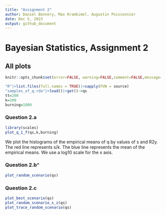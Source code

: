 ```yaml
---
title: "Assignment 2"
author: Daniel Bonnery, Max Kramkimel, Augustin Poissonnier
date: Dec 5, 2023
output: github_document
---
```


# Bayesian Statistics, Assignment 2

## All plots

```r
knitr::opts_chunk$set(error=FALSE, warning=FALSE,comment=FALSE,message=FALSE)
```

```r
"R"|>list.files(full.names = TRUE)|>sapply(FUN = source)
"samples_of_q.rda"|>load()|>get()->qs
tt=200
k=100
burning=1000
```

### Question 2.a

```r
library(scales)
plot_q_1_f(qs,k,burning)
```

We plot the histograms of the empirical means of q by values of s and R2y.
The red line represents s/k. The blue line represents the mean of the empirical means. We use a log10 scale for the x axis.

### Question 2.b^

```r
plot_random_scenario(qs)
```

### Question 2.c
```r
plot_best_scenario(qs)
plot_random_scenario_s_z(qs)
plot_trace_random_scenario(qs)
```

